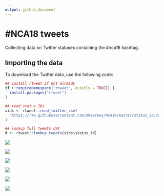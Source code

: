 ```yaml
---
output: github_document
---
```


# #NCA18 tweets
Collecting data on Twitter statuses containing the #nca18 hashtag.

## Importing the data
To download the Twitter data, use the following code:

``` r
## install rtweet if not already
if (!requireNamespace("rtweet", quietly = TRUE)) {
  install.packages("rtweet")
}

## read status IDs
sids <- rtweet::read_twitter_csv(
  "https://raw.githubusercontent.com/mkearney/NCA18/master/status_id.csv"
)

## lookup full tweets dat
d <- rtweet::lookup_tweets(sids$status_id)
```

<p style="align=center"> <img src="nca18-ts.png"> </p>

<p style="align=center"> <img src="nca18-usrs.png"> </p>

<p style="align=center"> <img src="nca18-ats.png"> </p>

<p style="align=center"> <img src="nca18-sa.png"> </p>

<p style="align=center"> <img src="nca18-network.png"> </p>

<p style="align=center"> <img src="nca18-wc.png"> </p>
